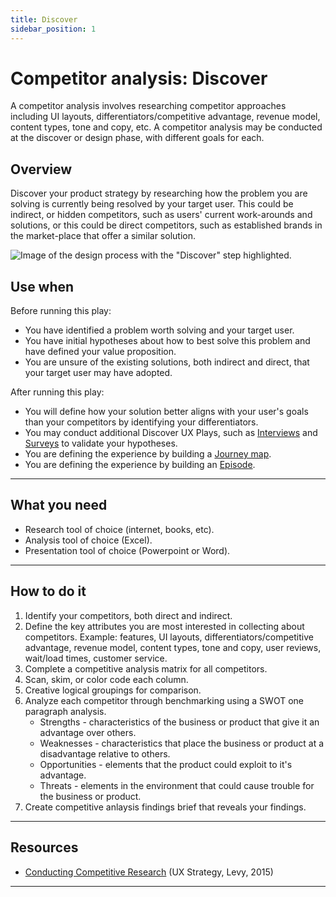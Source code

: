 ```yaml
---
title: Discover
sidebar_position: 1
---
```


# Competitor analysis: Discover

A competitor analysis involves researching competitor approaches including UI layouts, differentiators/competitive advantage, revenue model, content types, tone and copy, etc. A competitor analysis may be conducted at the discover or design phase, with different goals for each.

## Overview 

Discover your product strategy by researching how the problem you are solving is currently being resolved by your target user. This could be indirect, or hidden competitors, such as users' current work-arounds and solutions, or this could be direct competitors, such as established brands in the market-place that offer a similar solution. 

<ImageBlock>

![Image of the design process with the "Discover" step highlighted.](./images/competitor-analysis-discover.png)

</ImageBlock>

## Use when 

Before running this play:

- You have identified a problem worth solving and your target user.
- You have initial hypotheses about how to best solve this problem and have defined your value proposition.
- You are unsure of the existing solutions, both indirect and direct, that your target user may have adopted.

After running this play:

- You will define how your solution better aligns with your user's goals than your competitors by identifying your differentiators.
- You may conduct additional Discover UX Plays, such as [Interviews](/core/other/ux-plays/interview/discover) and [Surveys](/core/other/ux-plays/survey/discover) to validate your hypotheses.
- You are defining the experience by building a [Journey map](/core/other/ux-plays/journey-mapping/define).
- You are defining the experience by building an [Episode](/core/other/ux-plays/episode-model).
 
---

## What you need

- Research tool of choice (internet, books, etc).
- Analysis tool of choice (Excel).
- Presentation tool of choice (Powerpoint or Word).

---

## How to do it

1. Identify your competitors, both direct and indirect.
2. Define the key attributes you are most interested in collecting about competitors. Example: features, UI layouts, differentiators/competitive advantage, revenue model, content types, tone and copy, user reviews, wait/load times, customer service.
3. Complete a competitive analysis matrix for all competitors.
4. Scan, skim, or color code each column.
5. Creative logical groupings for comparison.
6. Analyze each competitor through benchmarking using a SWOT one paragraph analysis.
     - Strengths - characteristics of the business or product that give it an advantage over others.
     - Weaknesses - characteristics that place the business or product at a disadvantage relative to others.
     - Opportunities - elements that the product could exploit to it's advantage.
     - Threats - elements in the environment that could cause trouble for the business or product.
7. Create competitive anlaysis findings brief that reveals your findings.

---

## Resources 

- [Conducting Competitive Research](https://www.oreilly.com/library/view/ux-strategy/9781449372972/ch04.html) (UX Strategy, Levy, 2015)

---

<PlayHelp />
